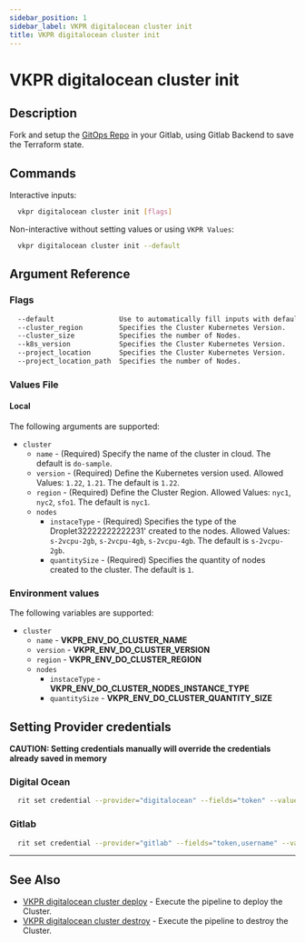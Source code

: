 ```yaml
---
sidebar_position: 1
sidebar_label: VKPR digitalocean cluster init
title: VKPR digitalocean cluster init
---
```


# VKPR digitalocean cluster init

## Description

Fork and setup the [GitOps Repo](https://gitlab.com/vkpr/k8s-digitalocean) in your Gitlab, using Gitlab Backend to save the Terraform state.

## Commands

Interactive inputs:

```bash
  vkpr digitalocean cluster init [flags]
```

Non-interactive without setting values or using `VKPR Values`:

```bash
  vkpr digitalocean cluster init --default
```

## Argument Reference

### Flags

```sh
  --default                Use to automatically fill inputs with default value provided on config.json
  --cluster_region         Specifies the Cluster Kubernetes Version.
  --cluster_size           Specifies the number of Nodes.
  --k8s_version            Specifies the Cluster Kubernetes Version.
  --project_location       Specifies the Cluster Kubernetes Version.
  --project_location_path  Specifies the number of Nodes.
```

### Values File

#### Local

The following arguments are supported:

- `cluster`
  - `name` - (Required) Specify the name of the cluster in cloud. The default is `do-sample`.
  - `version` - (Required) Define the Kubernetes version used. Allowed Values: `1.22`, `1.21`. The default is `1.22`.
  - `region` - (Required) Define the Cluster Region. Allowed Values: `nyc1`, `nyc2`, `sfo1`. The default is `nyc1`.
  - `nodes`
    - `instaceType` - (Required) Specifies the type of the Droplet32222222222231' created to the nodes. Allowed Values: `s-2vcpu-2gb`, `s-2vcpu-4gb`, `s-2vcpu-4gb`. The default is `s-2vcpu-2gb`.
    - `quantitySize` - (Required) Specifies the quantity of nodes created to the cluster. The default is `1`.

### Environment values

The following variables are supported:

- `cluster`
  - `name` - **VKPR_ENV_DO_CLUSTER_NAME**
  - `version` - **VKPR_ENV_DO_CLUSTER_VERSION**
  - `region` - **VKPR_ENV_DO_CLUSTER_REGION**
  - `nodes`
    - `instaceType` - **VKPR_ENV_DO_CLUSTER_NODES_INSTANCE_TYPE**
    - `quantitySize` - **VKPR_ENV_DO_CLUSTER_QUANTITY_SIZE**

## Setting Provider credentials

**CAUTION: Setting credentials manually will override the credentials already saved in memory**

### Digital Ocean

```bash
  rit set credential --provider="digitalocean" --fields="token" --values="your-api-token"
```

### Gitlab

```bash
  rit set credential --provider="gitlab" --fields="token,username" --values="your-token,your-username"
```

---

## See Also

- [VKPR digitalocean cluster deploy](/docs/commands/digitalocean/cluster/deploy) - Execute the pipeline to deploy the Cluster.
- [VKPR digitalocean cluster destroy](/docs/commands/digitalocean/cluster/destroy) - Execute the pipeline to destroy the Cluster.

